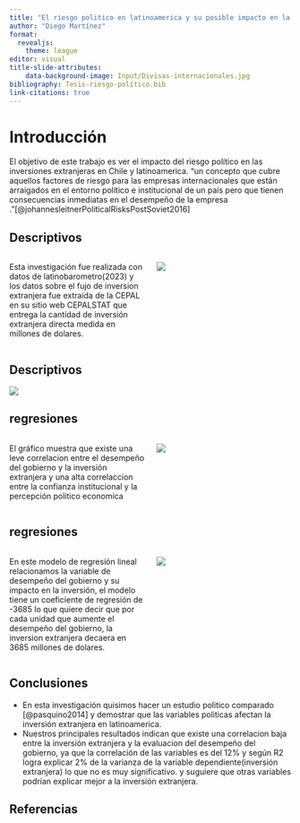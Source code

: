 ```yaml
---
title: "El riesgo politico en latinoamerica y su posible impacto en la inversion extranjera"
author: "Diego Martínez"
format:
  revealjs: 
    theme: league
editor: visual
title-slide-attributes:
    data-background-image: Input/Divisas-internacionales.jpg
bibliography: Tesis-riesgo-político.bib
link-citations: true 
---
```


# Introducción

El objetivo de este trabajo es ver el impacto del riesgo político en las inversiones extranjeras en Chile y latinoamerica. "un concepto que cubre aquellos factores de riesgo para las empresas internacionales que están arraigados en el entorno político e institucional de un país pero que tienen consecuencias inmediatas en el desempeño de la empresa ."[@johannesleitnerPoliticalRisksPostSoviet2016]

## Descriptivos

::: columns
::: {.column width="50%"}
Esta investigación fue realizada con datos de latinobarometro(2023) y los datos sobre el fujo de inversion extranjera fue extraida de la CEPAL en su sitio web CEPALSTAT que entrega la cantidad de inversión extranjera directa medida en millones de dolares.
:::

::: {.column width="50%"}
![](Output/graphics/graficocon.png)
:::
:::

## Descriptivos

![](output/graphics/grafrico2.png)

## regresiones

::: columns
::: {.column width="50%"}
El gráfico muestra que existe una leve correlacion entre el desempeño del gobierno y la inversión extranjera y una alta correlaccion entre la confianza institucional y la percepción politico economica
:::

::: {.column width="50%"}
![](output/graphics/graph3.png)
:::
:::

## regresiones

::: columns
::: {.column width="50%"}
En este modelo de regresión lineal relacionamos la variable de desempeño del gobierno y su impacto en la inversión, el modelo tiene un coeficiente de regresión de -3685 lo que quiere decir que por cada unidad que aumente el desempeño del gobierno, la inversion extranjera decaera en 3685 millones de dolares.
:::

::: {.column width="50%"}
![](output/graphics/grafico4.png)
:::
:::

## Conclusiones

::: incremental
-   En esta investigación quisimos hacer un estudio politico comparado [@pasquino2014] y demostrar que las variables politicas afectan la inversión extranjera en latinoamerica.
-   Nuestros principales resultados indican que existe una correlacion baja entre la inversión extranjera y la evaluacion del desempeño del gobierno, ya que la correlación de las variables es del 12% y según R2 logra explicar 2% de la varianza de la variable dependiente(inversión extranjera) lo que no es muy significativo. y suguiere que otras variables podrían explicar mejor a la inversión extranjera.
:::

## Referencias
